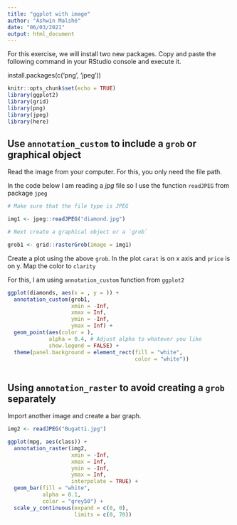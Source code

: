 ```yaml
---
title: "ggplot with image"
author: "Ashwin Malshé"
date: "06/03/2021"
output: html_document
---
```


For this exercise, we will install two new packages. Copy and paste the following command in your RStudio console and execute it.

install.packages(c('png', 'jpeg'))


```r
knitr::opts_chunk$set(echo = TRUE)
library(ggplot2)
library(grid)
library(png)
library(jpeg)
library(here)
```

## Use `annotation_custom` to include a `grob` or graphical object

Read the image from your computer. For this, you only need the file path.

In the code below I am reading a *jpg* file so I use the function `readJPEG` from package `jpeg`

```r
# Make sure that the file type is JPEG

img1 <- jpeg::readJPEG("diamond.jpg")

# Next create a graphical object or a `grob`

grob1 <- grid::rasterGrob(image = img1)
```

Create a plot using the above `grob`. In the plot `carat` is on x axis and `price` is on y. Map the color to `clarity`

For this, I am using `annotation_custom` function from `ggplot2`

```r
ggplot(diamonds, aes(x = , y = )) +
  annotation_custom(grob1,
                    xmin = -Inf, 
                    xmax = Inf, 
                    ymin = -Inf, 
                    ymax = Inf) +
  geom_point(aes(color = ),
             alpha = 0.4, # Adjust alpha to whatever you like
             show.legend = FALSE) +
  theme(panel.background = element_rect(fill = "white", 
                                        color = "white"))
  
```

## Using `annotation_raster` to avoid creating a `grob` separately

Import another image and create a bar graph.

```r
img2 <- readJPEG("Bugatti.jpg")
```


```r

ggplot(mpg, aes(class)) +
  annotation_raster(img2,
                    xmin = -Inf, 
                    xmax = Inf, 
                    ymin = -Inf, 
                    ymax = Inf,
                    interpolate = TRUE) +
  geom_bar(fill = "white",
           alpha = 0.1,
           color = "grey50") +
  scale_y_continuous(expand = c(0, 0),
                     limits = c(0, 70))
```



